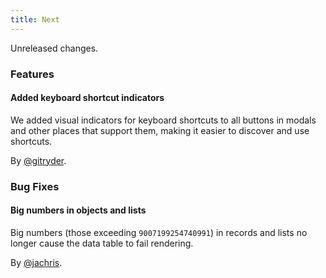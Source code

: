 ```yaml
---
title: Next
---
```


Unreleased changes.

### Features

#### Added keyboard shortcut indicators

We added visual indicators for keyboard shortcuts to all buttons in modals and other places that support them, making it easier to discover and use shortcuts.

By [@gitryder](https://github.com/gitryder).

### Bug Fixes

#### Big numbers in objects and lists

Big numbers (those exceeding `9007199254740991`) in records and lists no longer
cause the data table to fail rendering.

By [@jachris](https://github.com/jachris).
